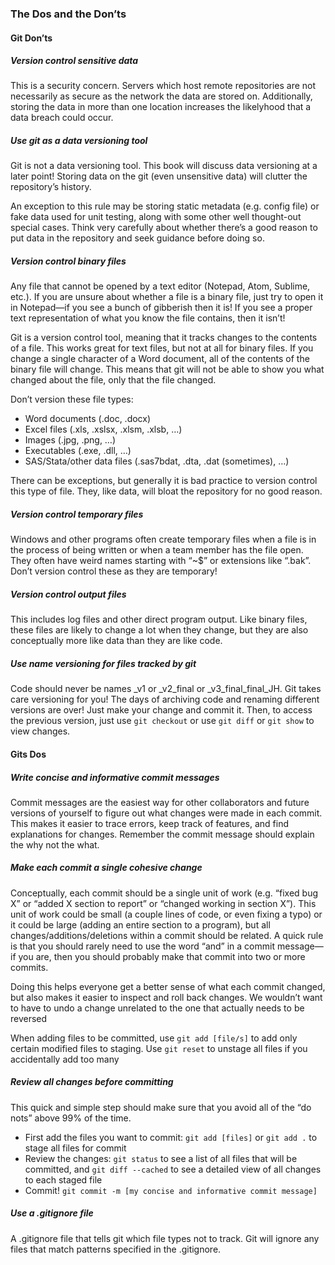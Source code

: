 ### The Dos and the Don'ts {-}

#### Git Don'ts {-}

##### Version control sensitive data {-}

This is a security concern. Servers which host remote repositories are not necessarily as secure as the network the data are stored on. Additionally, storing the data in more than one location increases the likelyhood that a data breach could occur. 
 
##### Use git as a data versioning tool {-}

Git is not a data versioning tool. This book will discuss data versioning at a later point!
Storing data on the git (even unsensitive data) will clutter the repository’s history. 

An exception to this rule may be storing static metadata (e.g. config file) or fake data used for unit testing, along with some other well thought-out special cases. Think very carefully about whether there's a good reason to put data in the repository and seek guidance before doing so.
		
##### Version control binary files {-}

Any file that cannot be opened by a text editor (Notepad, Atom, Sublime, etc.). If you are unsure about whether a file is a binary file, just try to open it in Notepad—if you see a bunch of gibberish then it is! If you see a proper text representation of what you know the file contains, then it isn’t! 

Git is a version control tool, meaning that it tracks changes to the contents of a file. This works great for text files, but not at all for binary files. If you change a single character of a Word document, all of the contents of the binary file will change. This means that git will not be able to show you what changed about the file, only that the file changed.

Don't version these file types:

* Word documents (.doc, .docx)
* Excel files (.xls, .xslsx, .xlsm, .xlsb, ...)
* Images (.jpg, .png, ...) 
* Executables (.exe, .dll, ...)
* SAS/Stata/other data files (.sas7bdat, .dta, .dat (sometimes), ...) 

There can be exceptions, but generally it is bad practice to version control this type of file. They, like data, will bloat the repository for no good reason.
	
##### Version control temporary files {-}

Windows and other programs often create temporary files when a file is in the process of being written or when a team member has the file open. They often have weird names starting with "~$" or extensions like ".bak". Don't version control these as they are temporary!

##### Version control output files {-}

This includes log files and other direct program output. Like binary files, these files are likely to change a lot when they change, but they are also conceptually more like data than they are like code.
	
##### Use name versioning for files tracked by git {-}

Code should never be names _v1 or _v2_final or _v3_final_final_JH. Git takes care versioning for you! The days of archiving code and renaming different versions are over! Just make your change and commit it. Then, to access the previous version, just use `git checkout` or use `git diff` or `git show` to view changes.

#### Gits Dos {-}

##### Write concise and informative commit messages {-}

Commit messages are the easiest way for other collaborators and future versions of yourself to figure out what changes were made in each commit. This makes it easier to trace errors, keep track of features, and find explanations for changes. Remember the commit message should explain the why not the what.
	
##### Make each commit a single cohesive change {-}

Conceptually, each commit should be a single unit of work (e.g. "fixed bug X" or "added X section to report" or "changed working in section X"). This unit of work could be small (a couple lines of code, or even fixing a typo) or it could be large (adding an entire section to a program), but all changes/additions/deletions within a commit should be related. A quick rule is that you should rarely need to use the word "and" in a commit message—if you are, then you should probably make that commit into two or more commits.

Doing this helps everyone get a better sense of what each commit changed, but also makes it easier to inspect and roll back changes. We wouldn’t want to have to undo a change unrelated to the one that actually needs to be reversed

When adding files to be committed, use `git add [file/s]` to add only certain modified files to staging. Use `git reset` to unstage all files if you accidentally add too many
	
##### Review all changes before committing {-}

This quick and simple step should make sure that you avoid all of the "do nots" above 99% of the time.

* First add the files you want to commit: `git add [files]` or `git add .` to stage all files for commit
* Review the changes: `git status` to see a list of all files that will be committed, and `git diff --cached` to see a detailed view of all changes to each staged file
* Commit! `git commit -m [my concise and informative commit message]`
		
##### Use a .gitignore file {-}

A .gitignore file that tells git which file types not to track. Git will ignore any files that match patterns specified in the .gitignore.
